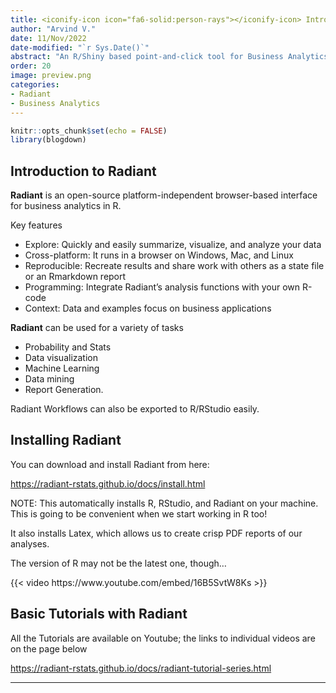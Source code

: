 ```yaml
---
title: <iconify-icon icon="fa6-solid:person-rays"></iconify-icon> Introduction to Radiant
author: "Arvind V."
date: 11/Nov/2022
date-modified: "`r Sys.Date()`"
abstract: "An R/Shiny based point-and-click tool for Business Analytics"
order: 20
image: preview.png
categories:
- Radiant
- Business Analytics
---
```


```r
knitr::opts_chunk$set(echo = FALSE)
library(blogdown)
```

## Introduction to Radiant

**Radiant** is an open-source platform-independent browser-based
interface for business analytics in R.

Key features

-   Explore: Quickly and easily summarize, visualize, and analyze your
    data
-   Cross-platform: It runs in a browser on Windows, Mac, and Linux
-   Reproducible: Recreate results and share work with others as a state
    file or an Rmarkdown report
-   Programming: Integrate Radiant's analysis functions with your own
    R-code
-   Context: Data and examples focus on business applications

**Radiant** can be used for a variety of tasks

-   Probability and Stats
-   Data visualization
-   Machine Learning
-   Data mining
-   Report Generation.

Radiant Workflows can also be exported to R/RStudio easily.

## Installing Radiant

You can download and install Radiant from here:

<https://radiant-rstats.github.io/docs/install.html>

::: callout-important
NOTE: This automatically installs R, RStudio, and Radiant on your
machine. This is going to be convenient when we start working in R too!

It also installs Latex, which allows us to create crisp PDF reports of
our analyses.

The version of R may not be the latest one, though...
:::

{{< video https://www.youtube.com/embed/16B5SvtW8Ks >}}

## Basic Tutorials with Radiant

All the Tutorials are available on Youtube; the links to individual
videos are on the page below

<https://radiant-rstats.github.io/docs/radiant-tutorial-series.html>

------------------------------------------------------------------------

